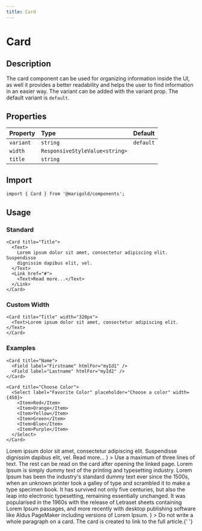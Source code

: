 ```yaml
---
title: Card
---
```



# Card

## Description

The card component can be used for organizing information inside the UI, as well it provides a better readability and helps the user to find information in an easier way.
The variant can be added with the variant prop. The default variant is `default`.

## Properties

| Property  | Type                           | Default   |
| :-------- | :----------------------------- | :-------- |
| `variant` | `string`                       | `default` |
| `width`   | `ResponsiveStyleValue<string>` |           |
| `title`   | `string`                       |           |

## Import

```tsx onlyCode
import { Card } from '@marigold/components';
```

## Usage

### Standard

```tsx
<Card title="Title">
  <Text>
    Lorem ipsum dolor sit amet, consectetur adipiscing elit. Suspendisse
    dignissim dapibus elit, vel.
  </Text>
  <Link href="#">
    <Text>Read more...</Text>
  </Link>
</Card>
```

### Custom Width

```tsx
<Card title="Title" width="320px">
  <Text>Lorem ipsum dolor sit amet, consectetur adipiscing elit.</Text>
</Card>
```

### Examples

```tsx
<Card title="Name">
  <Field label="Firstname" htmlFor="myId1" />
  <Field label="Lastname" htmlFor="myId2" />
</Card>
```

```tsx
<Card title="Choose Color">
  <Select label="Favorite Color" placeholder="Choose a color" width={450}>
    <Item>Red</Item>
    <Item>Orange</Item>
    <Item>Yellow</Item>
    <Item>Green</Item>
    <Item>Blue</Item>
    <Item>Purple</Item>
  </Select>
</Card>
```

<Stack space="small">
  <Box
    display="grid"
    css={{
      gridGap: 'small',
      gridTemplateColumns: 'repeat(auto-fit, minmax(min(500px, 100%), 1fr))',
    }}
  >
    <DoAndDont
      preview={
        <Card title="Title">
          <Text>
            Lorem ipsum dolor sit amet, consectetur adipiscing elit. Suspendisse
            dignissim dapibus elit, vel.
          </Text>
          <Link href="#">
            <Text>Read more...</Text>
          </Link>
        </Card>
      }
    >
      Use a maximum of three lines of text. The rest can be read on the card
      after opening the linked page.
    </DoAndDont>
    <DoAndDont
      dont
      preview={
        <Card title="Title">
          <Text>
            Lorem Ipsum is simply dummy text of the printing and typesetting
            industry. Lorem Ipsum has been the industry's standard dummy text
            ever since the 1500s, when an unknown printer took a galley of type
            and scrambled it to make a type specimen book. It has survived not
            only five centuries, but also the leap into electronic typesetting,
            remaining essentially unchanged. It was popularised in the 1960s
            with the release of Letraset sheets containing Lorem Ipsum passages,
            and more recently with desktop publishing software like Aldus
            PageMaker including versions of Lorem Ipsum.
          </Text>
        </Card>
      }
    >
      Do not write a whole paragraph on a card. The card is created to link to
      the full article.{' '}
    </DoAndDont>
  </Box>
</Stack>
